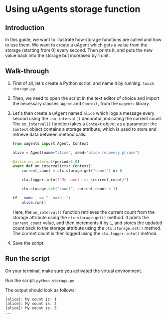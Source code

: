 # Using uAgents storage function

## Introduction

In this guide, we want to illustrate how storage functions are called and how to use them. We want to create a uAgent which gets a value from the storage (starting from 0) every second. Then prints it, and puts the new value back into the storage but increased by 1 unit.

## Walk-through

1. First of all, let's create a Python script, and name it by running: `touch storage.py`.
2. Then, we need to open the script in the text editor of choice and import the necessary classes, `Agent` and `Context`, from the `uagents` library.
3. Let's then create a uAgent named `alice` which logs a message every second using the `.on_interval()` decorator, indicating the current count. The `on_interval()` function takes a `Context` object as a parameter: the `Context` object contains a storage attribute, which is used to store and retrieve data between method calls.

   ```py copy filename="storage.py"
   from uagents import Agent, Context

   alice = Agent(name="alice", seed="alice recovery phrase")

   @alice.on_interval(period=1.0)
   async def on_interval(ctx: Context):
       current_count = ctx.storage.get("count") or 0

       ctx.logger.info(f"My count is: {current_count}")

       ctx.storage.set("count", current_count + 1)

   if __name__ == "__main__":
       alice.run()
   ```

   Here, the `on_interval()` function retrieves the current count from the storage attribute using the `ctx.storage.get()` method. It prints the `current_count` value, and then increments it by `1`, and stores the updated count back to the storage attribute using the `ctx.storage.set()` method. The current count is then logged using the `ctx.logger.info()` method.

4. Save the script.

## Run the script

On your terminal, make sure you activated the virtual environment.

Run the script: `python storage.py`

The output should look as follows:

```
[alice]: My count is: 1
[alice]: My count is: 2
[alice]: My count is: 3
...
```
